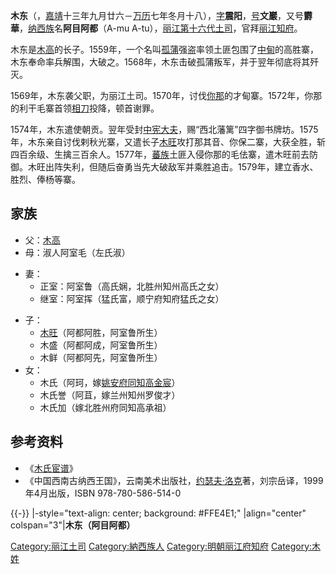 {{東亞男性歷史人物
|名稱 =木东
|身份 =[[丽江土司|丽江土司]]
|國家 =[[明朝|大明]]
|時代 =
|屆數 =
|最高職務 =中宪大夫、麗江知府
|前任 = [[木高|木高]]（阿公阿目）
|繼任 = [[木旺|木旺]]（阿都阿胜）
|圖片名稱 =A portrait of Mu Dong.jpg
|圖片大小 =200px
|圖片說明 =《[[木氏宦谱|木氏宦谱]]》中的木东画像
|姓名 =木东
|字 =震阳
|號=文巖、欝華
|官職 =中宪大夫、麗江知府
|封爵 =
|封號 =
|位階 =
|封地 =
|尊號 =[[木天王|木天王]]
|族裔 =[[納西族|納西族]]
|信仰 = 
|氏族 =
|府邸 =[[木府|木府]]
|初名 =
|小字 =
|別名 =阿目阿都
|法號 =
|院號 =
|其他名號 =
|出生日期 =1534年11月1日<br />（[[嘉靖|嘉靖]]十三年九月廿六）
|逝世日期 ={{Death date and age|1579|12|6|1534|11|1}}<br />（[[万历|万历]]七年冬月十八）
|逝世地點 =
|父親 =[[木高|木高]]
|母親 =[[阿室毛|阿室毛]]
|正室 =[[阿室鲁|阿室鲁]]
|繼室 =[[阿室挥|阿室挥]]
|正室之父 =
|正室之母 =
|繼室之父 =
|繼室之母 =
|兄弟 =
|姊妹 =
|嫡兄弟 =
|嫡姊妹 =
|庶兄弟 =
|庶姊妹 =
|同胞兄弟 =
|同胞姊妹 =
|異母兄弟 =
|異母姊妹 =
|子 =
|女 =
|其他親屬 =
|功名 = 
|經歷 = 
|著作 =
|注釋 =
}}
'''木东'''（{{bd|1534年|11月1日|1579年|12月6日|catIdx=M木}}，[[嘉靖|嘉靖]]十三年九月廿六－[[万历|万历]]七年冬月十八），[[表字|字]]'''震阳'''，[[号|号]]'''文巖'''，又号'''欝華'''，[[纳西族|纳西族]]名'''阿目阿都'''（A-mu A-tu），[[丽江土司|丽江第十六代土司]]，官拜[[丽江|丽江]][[知府|知府]]。

木东是[[木高|木高]]的长子。1559年，一个名叫[[孤蒲|孤蒲]]强盗率领土匪包围了[[中甸|中甸]]的高胜寨，木东奉命率兵解围，大破之。1568年，木东击破孤蒲叛军，并于翌年彻底将其歼灭。

1569年，木东袭父职，为丽江土司。1570年，讨伐[[你那|你那]]的才甸寨。1572年，你那的利干毛寨首领[[相刀|相刀]]投降，顿首谢罪。

1574年，木东遣使朝贡。翌年受封[[中宪大夫|中宪大夫]]，赐“西北藩篱”四字御书牌坊。1575年，木东亲自讨伐剌秋光寨，又遣长子[[木旺|木旺]]攻打那其音、你保二寨，大获全胜，斩四百余级、生擒三百余人。1577年，[[嘉绒人|蕃族]]土匪入侵你那的毛佉寨，遣木旺前去防御。木旺出阵失利，但随后奋勇当先大破敌军并乘胜追击。1579年，建立香水、胜烈、俸杨等寨。

==家族==
*父：[[木高|木高]]
*母：淑人阿室毛（左氏淑）

*妻：
**正室：阿室鲁（高氏娴，北胜州知州高氏之女）
**继室：阿室挥（猛氏富，顺宁府知府猛氏之女）

*子：
**[[木旺|木旺]]（阿都阿胜，阿室鲁所生）
**木盛（阿都阿成，阿室鲁所生）
**木鲜（阿都阿先，阿室鲁所生）
*女：
**木氏（阿珂，嫁[[姚安土司|姚安府同知]][[高金宸|高金宸]]）
**木氏誉（阿苴，嫁兰州知州罗俊才）
**木氏加（嫁北胜州府同知高承祖）

==参考资料==
*《[[木氏宦谱|木氏宦谱]]》
*《中国西南古纳西王国》，云南美术出版社，[[约瑟夫·洛克|约瑟夫·洛克]]著，刘宗岳译，1999年4月出版，ISBN 978-780-586-514-0

{{-}}
{{start box}}
|-style="text-align: center; background: #FFE4E1;"
|align="center" colspan="3"|'''木东（阿目阿都）'''
{{s-before|[[木高|木高]]<br />（阿公阿目）}}
{{s-title|[[丽江土司|丽江木氏土司]]|1568年—1579年}}
{{s-after|[[木旺|木旺]]<br />（阿都阿胜）}}
{{end box}}
{{丽江土司}}
[[Category:丽江土司|Category:丽江土司]]
[[Category:納西族人|Category:納西族人]]
[[Category:明朝丽江府知府|Category:明朝丽江府知府]]
[[Category:木姓|Category:木姓]]